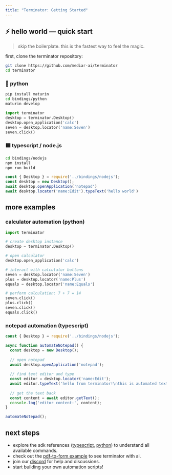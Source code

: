 ```yaml
---
title: "Terminator: Getting Started"
---
```


## ⚡ hello world — quick start

> skip the boilerplate. this is the fastest way to feel the magic.

first, clone the terminator repository:

```bash
git clone https://github.com/mediar-ai/terminator
cd terminator 
```

### 🐍 python

```bash
pip install maturin
cd bindings/python
maturin develop
```

```python
import terminator
desktop = terminator.Desktop()
desktop.open_application('calc')
seven = desktop.locator('name:Seven')
seven.click()
```

### 🟦 typescript / node.js

```bash
cd bindings/nodejs
npm install
npm run build
```

```typescript
const { Desktop } = require('../bindings/nodejs');
const desktop = new Desktop();
await desktop.openApplication('notepad')
await desktop.locator('name:Edit').typeText('hello world')
```

## more examples

### calculator automation (python)

```python
import terminator

# create desktop instance
desktop = terminator.Desktop()

# open calculator
desktop.open_application('calc')

# interact with calculator buttons
seven = desktop.locator('name:Seven')
plus = desktop.locator('name:Plus')
equals = desktop.locator('name:Equals')

# perform calculation: 7 + 7 = 14
seven.click()
plus.click()
seven.click()
equals.click()
```

### notepad automation (typescript)

```typescript
const { Desktop } = require('../bindings/nodejs');

async function automateNotepad() {
  const desktop = new Desktop();
  
  // open notepad
  await desktop.openApplication('notepad');
  
  // find text editor and type
  const editor = desktop.locator('name:Edit');
  await editor.typeText('hello from terminator!\nthis is automated text input.');
  
  // get the text back
  const content = await editor.getText();
  console.log('editor content:', content);
}

automateNotepad();
```

## next steps

- explore the sdk references ([typescript](/terminator/js-sdk-reference), [python](/terminator/python-sdk-reference)) to understand all available commands.
- check out the [pdf-to-form example](https://github.com/mediar-ai/terminator/tree/main/examples/pdf-to-form) to see terminator with ai.
- join our [discord](https://discord.gg/dU9EBuw7Uq) for help and discussions.
- start building your own automation scripts\!
